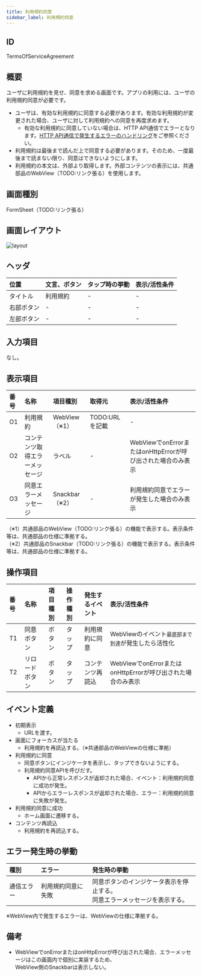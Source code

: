 ```yaml
---
title: 利用規約同意
sidebar_label: 利用規約同意
---
```

## ID

TermsOfServiceAgreement

## 概要

ユーザに利用規約を見せ、同意を求める画面です。アプリの利用には、ユーザの利用規約同意が必要です。

- ユーザは、有効な利用規約に同意する必要があります。有効な利用規約が変更された場合、ユーザに対して利用規約への同意を再度求めます。
  - 有効な利用規約に同意していない場合は、HTTP API通信でエラーとなります。[HTTP API通信で発生するエラーのハンドリング](/react-native/santoku/application-architecture/http-api/http-api-error-handling.mdx)をご参照ください。
- 利用規約は最後まで読んだ上で同意する必要があります。そのため、一度最後まで読まない限り、同意はできないようにします。
- 利用規約の本文は、外部より取得します。外部コンテンツの表示には、共通部品のWebView（TODO:リンク張る）を使用します。

## 画面種別

FormSheet（TODO:リンク張る）

## 画面レイアウト

![layout](./layout.drawio.png)

## ヘッダ

| 位置       | 文言、ボタン  | タップ時の挙動          | 表示/活性条件                    |
|:----------|:------------|:---------------------|:--------------------------------|
| タイトル    | 利用規約     | -                    | -                              |
| 右部ボタン  | -           | -                    | -                              |
| 左部ボタン  | -           | -                    | -                              |

## 入力項目

なし。

## 表示項目

| 番号 | 名称           | 項目種別    | 取得元               | 表示/活性条件                                 |
|:----|:--------------|:-----------|:--------------------|:--------------------------------------------|
| O1  | 利用規約        | WebView（※1）| TODO:URLを記載     | -                                          |
| O2  | コンテンツ取得エラーメッセージ | ラベル | - | WebViewでonErrorまたはonHttpErrorが呼び出された場合のみ表示 |
| O3  | 同意エラーメッセージ | Snackbar（※2）| - | 利用規約同意でエラーが発生した場合のみ表示 |
（※1）共通部品のWebView（TODO:リンク張る）の機能で表示する。表示条件等は、共通部品の仕様に準拠する。<br />
（※2）共通部品のSnackbar（TODO:リンク張る）の機能で表示する。表示条件等は、共通部品の仕様に準拠する。

## 操作項目

| 番号 | 名称         | 項目種別    | 操作種別  | 発生するイベント   | 表示/活性条件                  |
|:----|:------------|:-----------|:---------|:---------------|:-------------------------------|
| T1  | 同意ボタン    | ボタン      | タップ    | 利用規約に同意     | WebViewのイベント`最底部まで到達`が発生したら活性化 |
| T2  | リロードボタン | ボタン      | タップ    | コンテンツ再読込   | WebViewでonErrorまたはonHttpErrorが呼び出された場合のみ表示 |

## イベント定義

- 初期表示
  - URLを渡す。
- 画面にフォーカスが当たる
  - 利用規約を再読込する。（※共通部品のWebViewの仕様に準拠）
- 利用規約に同意
  - 同意ボタンにインジケータを表示し、タップできないようにする。
  - 利用規約同意APIを呼びだす。
    - APIから正常レスポンスが返却された場合、イベント：利用規約同意に成功が発生。
    - APIからエラーレスポンスが返却された場合、エラー：利用規約同意に失敗が発生。
- 利用規約同意に成功
  - ホーム画面に遷移する。
- コンテンツ再読込
  - 利用規約を再読込する。

## エラー発生時の挙動

| 種別 | エラー | 発生時の挙動 |
|:----|:------|:------|
| 通信エラー    | 利用規約同意に失敗 | 同意ボタンのインジケータ表示を停止する。<br /> 同意エラーメッセージを表示する。|
※WebView内で発生するエラーは、WebViewの仕様に準拠する。

## 備考

- WebViewでonErrorまたはonHttpErrorが呼び出された場合、エラーメッセージはこの画面内で個別に実装するため、<br />
  WebView側のSnackbarは表示しない。

